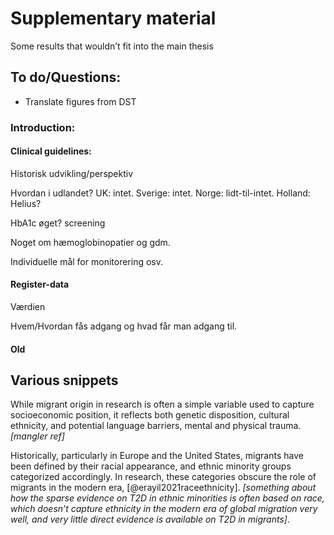 # Supplementary material {#sec-supmat}

Some results that wouldn't fit into the main thesis

## To do/Questions:

-   Translate figures from DST

### Introduction:

#### Clinical guidelines:

Historisk udvikling/perspektiv

Hvordan i udlandet? UK: intet. Sverige: intet. Norge: lidt-til-intet. Holland: Helius?

HbA1c øget? screening

Noget om hæmoglobinopatier og gdm.

Individuelle mål for monitorering osv.

#### Register-data

Værdien

Hvem/Hvordan fås adgang og hvad får man adgang til.

#### Old

## Various snippets

While migrant origin in research is often a simple variable used to capture socioeconomic position, it reflects both genetic disposition, cultural ethnicity, and potential language barriers, mental and physical trauma. *\[mangler ref\]*

Historically, particularly in Europe and the United States, migrants have been defined by their racial appearance, and ethnic minority groups categorized accordingly. In research, these categories obscure the role of migrants in the modern era, [@erayil2021raceethnicity]. *\[something about how the sparse evidence on T2D in ethnic minorities is often based on race, which doesn't capture ethnicity in the modern era of global migration very well, and very little direct evidence is available on T2D in migrants\]*.
